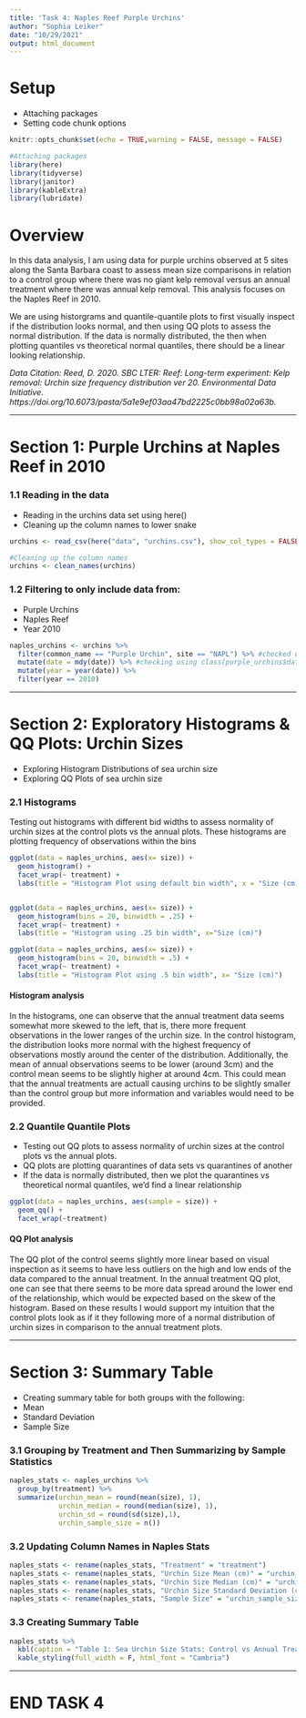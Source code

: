 ```yaml
---
title: 'Task 4: Naples Reef Purple Urchins'
author: "Sophia Leiker"
date: "10/29/2021"
output: html_document
---
```


# Setup
- Attaching packages
- Setting code chunk options

```r
knitr::opts_chunk$set(echo = TRUE,warning = FALSE, message = FALSE)

#Attaching packages
library(here)
library(tidyverse)
library(janitor)
library(kableExtra)
library(lubridate)
```

# Overview 
In this data analysis, I am using data for purple urchins observed at 5 sites along the Santa Barbara coast to assess mean size comparisons in relation to a control group where there was no giant kelp removal versus an annual treatment where there was annual kelp removal. This analysis focuses on the Naples Reef in 2010.

We are using historgrams and quantile-quantile plots to first visually inspect if the distribution looks normal, and then using QQ plots to assess the normal distribution. If the data is normally distributed, the then when plotting quantiles vs theoretical normal quantiles, there should be a linear looking relationship.

*Data Citation: Reed, D. 2020. SBC LTER: Reef: Long-term experiment: Kelp removal: Urchin size frequency distribution ver 20. Environmental Data Initiative. https://doi.org/10.6073/pasta/5a1e9ef03aa47bd2225c0bb98a02a63b.*

***

# Section 1: Purple Urchins at Naples Reef in 2010

### 1.1 Reading in the data
- Reading in the urchins data set using here()
- Cleaning up the column names to lower snake
```r
urchins <- read_csv(here("data", "urchins.csv"), show_col_types = FALSE)

#Cleaning up the column names
urchins <- clean_names(urchins)
```

### 1.2 Filtering to only include data from:
- Purple Urchins
- Naples Reef
- Year 2010


```r
naples_urchins <- urchins %>% 
  filter(common_name == "Purple Urchin", site == "NAPL") %>% #checked using unique(naples_urchins$common_name)
  mutate(date = mdy(date)) %>% #checking using class(purple_urchins$date)
  mutate(year = year(date)) %>% 
  filter(year == 2010)
```

***

# Section 2: Exploratory Histograms & QQ Plots: Urchin Sizes
- Exploring Histogram Distributions of sea urchin size
- Exploring QQ Plots of sea urchin size

### 2.1 Histograms
Testing out histograms with different bid widths to assess normality of urchin sizes at the control plots vs the annual plots. These histograms are plotting frequency of observations within the bins
```r
ggplot(data = naples_urchins, aes(x= size)) +
  geom_histogram() +
  facet_wrap(~ treatment) +
  labs(title = "Histogram Plot using default bin width", x = "Size (cm)")


ggplot(data = naples_urchins, aes(x= size)) +
  geom_histogram(bins = 20, binwidth = .25) +
  facet_wrap(~ treatment) +
  labs(title = "Histogram using .25 bin width", x="Size (cm)")

ggplot(data = naples_urchins, aes(x= size)) +
  geom_histogram(bins = 20, binwidth = .5) +
  facet_wrap(~ treatment) +
  labs(title = "Histogram Plot using .5 bin width", x= "Size (cm)")
```

#### Histogram analysis
In the histograms, one can observe that the annual treatment data seems somewhat more skewed to the left, that is, there more frequent observations in the lower ranges of the urchin size. In the control histogram, the distribution looks more normal with the highest frequency of observations mostly around the center of the distribution. Additionally, the mean of annual observations seems to be lower (around 3cm) and the control mean seems to be slightly higher at around 4cm. This could mean that the annual treatments are actuall causing urchins to be slightly smaller than the control group but more information and variables would need to be provided.


### 2.2 Quantile Quantile Plots
- Testing out QQ plots to assess normality of urchin sizes at the control plots vs the annual plots.
- QQ plots are plotting quarantines of data sets vs quarantines of another
- If the data is normally distributed, then we plot the quarantines vs theoretical normal quantiles, we'd find a linear relationship
```r
ggplot(data = naples_urchins, aes(sample = size)) +
  geom_qq() +
  facet_wrap(~treatment)
```

#### QQ Plot analysis

The QQ plot of the control seems slightly more linear based on visual inspection as it seems to have less outliers on the high and low ends of the data compared to the annual treatment. In the annual treatment QQ plot, one can see that there seems to be more data spread around the lower end of the relationship, which would be expected based on the skew of the histogram. Based on these results I would support my intuition that the control plots look as if it they following more of a normal distribution of urchin sizes in comparison to the annual treatment plots.

***

# Section 3: Summary Table
- Creating summary table for both groups with the following:
- Mean
- Standard Deviation
- Sample Size

### 3.1 Grouping by Treatment and Then Summarizing by Sample Statistics
```r
naples_stats <- naples_urchins %>% 
  group_by(treatment) %>% 
  summarize(urchin_mean = round(mean(size), 1),
            urchin_median = round(median(size), 1),
            urchin_sd = round(sd(size),1),
            urchin_sample_size = n())
```

### 3.2 Updating Column Names in Naples Stats
```r
naples_stats <- rename(naples_stats, "Treatment" = "treatment")
naples_stats <- rename(naples_stats, "Urchin Size Mean (cm)" = "urchin_mean")
naples_stats <- rename(naples_stats, "Urchin Size Median (cm)" = "urchin_median")
naples_stats <- rename(naples_stats, "Urchin Size Standard Deviation (cm)" = "urchin_sd")
naples_stats <- rename(naples_stats, "Sample Size" = "urchin_sample_size")

```

### 3.3 Creating Summary Table

```r
naples_stats %>% 
  kbl(caption = "Table 1: Sea Urchin Size Stats: Control vs Annual Treatment") %>% 
  kable_styling(full_width = F, html_font = "Cambria")
```

***

# END TASK 4
